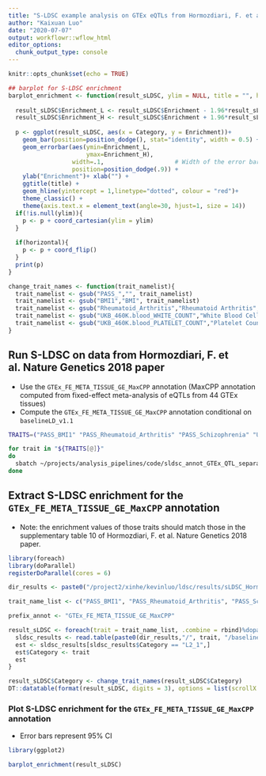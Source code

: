 ```yaml
---
title: "S-LDSC example analysis on GTEx eQTLs from Hormozdiari, F. et al. Nature Genetics 2018 paper"
author: "Kaixuan Luo"
date: "2020-07-07"
output: workflowr::wflow_html
editor_options:
  chunk_output_type: console
---
```


```r
knitr::opts_chunk$set(echo = TRUE)
```

```r
## barplot for S-LDSC enrichment 
barplot_enrichment <- function(result_sLDSC, ylim = NULL, title = "", horizontal = FALSE){
  
  result_sLDSC$Enrichment_L <- result_sLDSC$Enrichment - 1.96*result_sLDSC$Enrichment_std_error
  result_sLDSC$Enrichment_H <- result_sLDSC$Enrichment + 1.96*result_sLDSC$Enrichment_std_error
  
  p <- ggplot(result_sLDSC, aes(x = Category, y = Enrichment))+
    geom_bar(position=position_dodge(), stat="identity", width = 0.5) +
    geom_errorbar(aes(ymin=Enrichment_L,
                      ymax=Enrichment_H),
                  width=.1,                    # Width of the error bars
                  position=position_dodge(.9)) + 
    ylab("Enrichment")+ xlab("") +
    ggtitle(title) +
    geom_hline(yintercept = 1,linetype="dotted", colour = "red")+
    theme_classic() +
    theme(axis.text.x = element_text(angle=30, hjust=1, size = 14))
  if(!is.null(ylim)){
    p <- p + coord_cartesian(ylim = ylim)
  }
  
  if(horizontal){
    p <- p + coord_flip()
  }
  print(p)
}

change_trait_names <- function(trait_namelist){
  trait_namelist <- gsub("PASS_","", trait_namelist)
  trait_namelist <- gsub("BMI1","BMI", trait_namelist)
  trait_namelist <- gsub("Rheumatoid_Arthritis","Rheumatoid Arthritis", trait_namelist)
  trait_namelist <- gsub("UKB_460K.blood_WHITE_COUNT","White Blood Cell Count", trait_namelist)
  trait_namelist <- gsub("UKB_460K.blood_PLATELET_COUNT","Platelet Count", trait_namelist)
}

```

## Run S-LDSC on data from Hormozdiari, F. et al. Nature Genetics 2018 paper
* Use the `GTEx_FE_META_TISSUE_GE_MaxCPP` annotation (MaxCPP annotation computed from fixed-effect meta-analysis of eQTLs from 44 GTEx tissues)
* Compute the `GTEx_FE_META_TISSUE_GE_MaxCPP` annotation conditional on `baselineLD_v1.1`
```bash

TRAITS=("PASS_BMI1" "PASS_Rheumatoid_Arthritis" "PASS_Schizophrenia" "UKB_460K.blood_WHITE_COUNT" "UKB_460K.blood_PLATELET_COUNT")

for trait in "${TRAITS[@]}"
do
  sbatch ~/projects/analysis_pipelines/code/sldsc_annot_GTEx_QTL_separate_example.sbatch ${trait} GTEx_FE_META_TISSUE_GE_MaxCPP
done

```

## Extract S-LDSC enrichment for the `GTEx_FE_META_TISSUE_GE_MaxCPP` annotation
* Note: the enrichment values of those traits should match those in the supplementary table 10 of Hormozdiari, F. et al. Nature Genetics 2018 paper.
```r
library(foreach)
library(doParallel)
registerDoParallel(cores = 6)

dir_results <- paste0("/project2/xinhe/kevinluo/ldsc/results/sLDSC_Hormozdiari_NG2018/LDSC_QTL/results/")

trait_name_list <- c("PASS_BMI1", "PASS_Rheumatoid_Arthritis", "PASS_Schizophrenia", "UKB_460K.blood_WHITE_COUNT", "UKB_460K.blood_PLATELET_COUNT")

prefix_annot <- "GTEx_FE_META_TISSUE_GE_MaxCPP"

result_sLDSC <- foreach(trait = trait_name_list, .combine = rbind)%dopar%{
  sldsc_results <- read.table(paste0(dir_results,"/", trait, "/baselineLDv1.1/", trait, "_", prefix_annot, "_baselineLDv1.1.results"), header = T, stringsAsFactors = F)
  est <- sldsc_results[sldsc_results$Category == "L2_1",]
  est$Category <- trait
  est
}

result_sLDSC$Category <- change_trait_names(result_sLDSC$Category)
DT::datatable(format(result_sLDSC, digits = 3), options = list(scrollX = TRUE, keys = TRUE, pageLength = 20),rownames = F)

```

### Plot S-LDSC enrichment for the `GTEx_FE_META_TISSUE_GE_MaxCPP` annotation
* Error bars represent 95% CI
```r
library(ggplot2)

barplot_enrichment(result_sLDSC)

```
